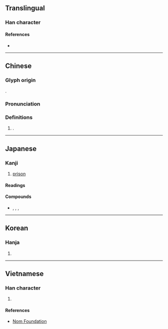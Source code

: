 {{character info}}
{{character info|codepoint=0xF9A9}}
==Translingual==
{{CJKV-forms|囹|囹|囹|囹|囹}}

===Han character===
{{Han char|rn=31|rad=囗|as=05|sn=8|four=60307|canj=WOII|ids=⿴囗令}}

====References====
* {{Han ref|kx=0218.020|dkj=04744|dj=0445.220|hdz=10717.110|uh=56F9|ud=22265|bh=CBF1|bd=52209}}

----

==Chinese==
{{zh-forms}}

===Glyph origin===
{{Han etym}}
{{Han compound|囗|令|c1=s|c2=p|t1=enclosure|ls=psc}}.

===Pronunciation===
{{zh-pron
|m=líng
|c=ling4
|h=pfs=
|md=
|mn=
|w=
|mc=y
|oc=y
|cat=n
}}

===Definitions===
{{zh-hanzi}}

# {{n-g|Clipping of}} {{zh-l|囹圄|[[prison]]}}.

----

==Japanese==

===Kanji===
{{ja-kanji|grade=|rs=囗05}}

# [[prison]]

====Readings====
{{ja-readings
|goon=りょう<りやう
|kanon=れい
}}

====Compounds====
* {{ja-r|囹%圄|れい%ぎょ|rom=-}}, {{ja-r|囹%圉|れい%ぎょ}}, {{ja-r|囹%圄|れい%ご|rom=-}}, {{ja-r|囹%圉|れい%ご}}

----

==Korean==

===Hanja===
{{ko-hanja|hangeul=령|rv=ryeong|mr=ryŏng}}

# {{rfdef|ko|sort=囗05}}

----

==Vietnamese==

===Han character===
{{vi-hantu|[[lãnh]]|rs=囗05}}

# {{rfdef|vi|sort=囗05}}

====References====
* [http://nomfoundation.org/common/nom_details.php?codepoint=56f9 Nom Foundation]